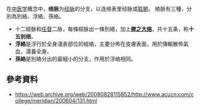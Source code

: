 {{medical}}
在[[中医学|中医学]]概念中，'''络脉'''为[[经脉|经脉]]的分支，以连络表里经脉或[[五脏六腑|脏腑]]。
絡脈有三種，分別為別絡、浮絡、孫絡。
*十二經脈和[[任脉|任]][[督脉|督]]二脉，每條經脉出一條別絡，加上'''[[脾之大络|脾之大络]]'''，共十五条，称'''十五别络'''。
*'''浮絡'''是浮行於全身淺表部位的經絡，主要分佈在皮膚表面，用於傳輸散佈氣血，濡養全身。
*'''孫絡'''是別絡分出的最細小的分支，作用於浮絡相同。
{{中医小作品}}

==參考資料==
*https://web.archive.org/web/20080828115852/http://www.acucn.com/college/meridian/200604/131.html

{{经络}}